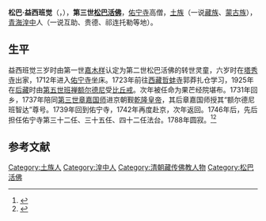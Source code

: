 '''松巴·益西班觉'''（{{bo|z=སུམ་པ་ཡེ་ཤེས་དཔལ་འབྱོར་|w=sum pa ye shes dpal 'byor}}，{{bd|1704年||1788年}}），'''第三世[[松巴活佛|松巴活佛]]'''，[[佑宁寺|佑宁寺]]高僧，[[土族|土族]]（一说[[藏族|藏族]]、[[蒙古族|蒙古族]]），[[青海|青海]][[湟中|湟中]]人（一说互助、贵德、祁连托勒等地）。

==生平==
益西班觉三岁时由第一世[[嘉木样|嘉木样]]认定为第二世松巴活佛的转世灵童，六岁时在[[塔秀寺|塔秀寺]]出家，1712年进入[[佑宁寺|佑宁寺]]坐床。1723年前往[[西藏|西藏]][[哲蚌寺|哲蚌寺]]郭莽扎仓学习，1925年在[[后藏|后藏]]时由[[第五世班禅额尔德尼·罗桑意希|第五世班禅额尔德尼]]受[[比丘戒|比丘戒]]。次年被任命为果芒经院堪布。1731年回乡，1737年陪同[[章嘉·若必多吉|第三世章嘉国师]]进京朝觐[[乾隆皇帝|乾隆皇帝]]，其后章嘉国师授其“额尔德尼班智达”尊号。1739年回到佑宁寺，1742年再度赴京，次年返回。1746年后，先后担任佑宁寺第三十二任、三十五任、四十二任法台。1788年圆寂。<ref>{{cite web|url=http://fo.confucianism.com.cn/Show.asp?id=4411|title=松巴．益西班觉（西元１７０４～１７８８年）|publisher=中国国学网-佛教|access-date=2010-11-29|archive-url=https://web.archive.org/web/20150418174431/http://fo.confucianism.com.cn/Show.asp?id=4411|archive-date=2015-04-18|dead-url=yes}}</ref><ref>{{cite book|title=《中国藏传佛教名僧录》|publisher=甘肃民族出版社|author=唐景福}}</ref>

== 参考文献 ==
{{reflist}}

{{宗教人物小作品}}
[[Category:土族人|Category:土族人]]
[[Category:湟中人|Category:湟中人]]
[[Category:清朝藏传佛教人物|Category:清朝藏传佛教人物]]
[[Category:松巴活佛|Category:松巴活佛]]